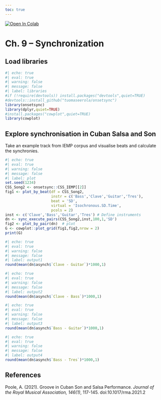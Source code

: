 ```yaml
---
toc: true
---
```


<a href="https://colab.research.google.com/github/tuomaseerola/emr/blob/master/Chapter9.5.ipynb" target="_parent"><img src="https://colab.research.google.com/assets/colab-badge.svg" alt="Open In Colab"/></a>

# Ch. 9 – Synchronization

## Load libraries

```r
#| echo: true
#| eval: true
#| warning: false
#| message: false
#| label: libraries
#if (!require(devtools)) install.packages("devtools",quiet=TRUE)
#devtools::install_github("tuomaseerola/onsetsync")
library(onsetsync)
library(dplyr,quiet=TRUE)
#install.packages("cowplot",quiet=TRUE)
library(cowplot)
```

## Explore synchronisation in Cuban Salsa and Son

Take an example track from IEMP corpus and visualise beats and calculate the synchronies.

```r
#| echo: true
#| eval: true
#| warning: false
#| message: false
#| label: plot
set.seed(1234)
CSS_Song2 <- onsetsync::CSS_IEMP[[2]]
fig1 <- plot_by_beat(df = CSS_Song2, 
                     instr = c('Bass','Clave','Guitar','Tres'), 
                     beat = 'SD', 
                     virtual = 'Isochronous.SD.Time',
                     pcols = 2)
inst <- c('Clave','Bass','Guitar','Tres') # Define instruments 
dn <- sync_execute_pairs(CSS_Song2,inst,100,1,'SD')
fig2 <- plot_by_pair(dn)  # plot
G <- cowplot::plot_grid(fig1,fig2,nrow = 2)
print(G)
```

```r
#| echo: true
#| eval: true
#| warning: false
#| message: false
#| label: output1
round(mean(dn$asynch$`Clave - Guitar`)*1000,1)
```

```r
#| echo: true
#| eval: true
#| warning: false
#| message: false
#| label: output2
round(mean(dn$asynch$`Clave - Bass`)*1000,1)
```

```r
#| echo: true
#| eval: true
#| warning: false
#| message: false
#| label: output3
round(mean(dn$asynch$`Bass - Guitar`)*1000,1)
```

```r
#| echo: true
#| eval: true
#| warning: false
#| message: false
#| label: output4
round(mean(dn$asynch$`Bass - Tres`)*1000,1)
```

## References

Poole, A. (2021). Groove in Cuban Son and Salsa Performance. _Journal of the Royal Musical Association, 146(1)_, 117-145. doi:10.1017/rma.2021.2

